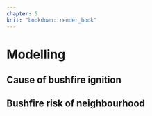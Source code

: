```yaml
---
chapter: 5
knit: "bookdown::render_book"
---
```


# Modelling {#ch:modelling}

## Cause of bushfire ignition

## Bushfire risk of neighbourhood
